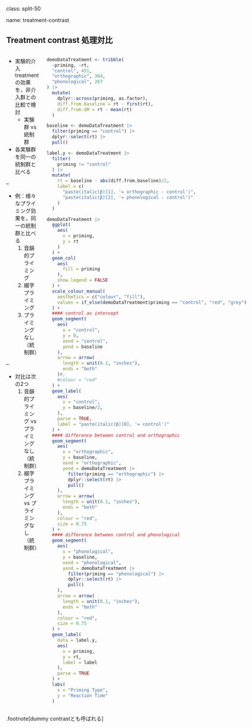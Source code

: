 class: split-50

name: treatment-contrast

## Treatment contrast 処理対比

::: columns

:::: pull-left

- 実験的介入treatmentの効果を，非介入群との比較で検討
  - 実験群 vs 統制群
- 各実験群を同一の統制群と比べる

--

- 例：様々なプライミング効果を，同一の統制群と比べる
    1. 音韻的プライミング
    2. 綴字プライミング
    3. プライミングなし（統制群）

--

  - 対比は次の2つ
      1. 音韻的プライミング vs プライミングなし（統制群）
      2. 綴字プライミング vs プライミングなし（統制群）

::::

:::: pull-right

```r
demoDataTreatment <- tribble(
  ~priming, ~rt,
  "control", 451,
  "orthographic", 304,
  "phonological", 267
) |>
  mutate(
    dplyr::across(priming, as.factor),
    diff.from.baseline = rt - first(rt),
    diff.from.GM = rt - mean(rt)
  )

baseline <- demoDataTreatment |>
  filter(priming == "control") |>
  dplyr::select(rt) |>
  pull()

label.y <- demoDataTreatment |>
  filter(
    priming != "control"
  ) |>
  mutate(
    rt = baseline - abs(diff.from.baseline)/2,
    label = c(
      "paste(italic(β)[1], '= orthographic - control')",
      "paste(italic(β)[2], '= phonological - control')"
    )
  )

demoDataTreatment |>
  ggplot(
    aes(
      x = priming,
      y = rt
    )
  ) +
  geom_col(
    aes(
      fill = priming
    ),
    show.legend = FALSE
  ) +
  scale_colour_manual(
    aesthetics = c("colour", "fill"),
    values = if_else(demoDataTreatment$priming == "control", "red", "grey")
  ) +
  #### control as intercept
  geom_segment(
    aes(
      x = "control",
      y = 0,
      xend = "control",
      yend = baseline
    ),
    arrow = arrow(
      length = unit(0.1, "inches"),
      ends = "both"
    )#,
    #colour = "red"
  ) +
  geom_label(
    aes(
      x = "control",
      y = baseline/2,
    ),
    parse = TRUE,
    label = "paste(italic(β)[0], '= control')"
  ) +
  #### difference between control and orthographic
  geom_segment(
    aes(
      x = "orthographic",
      y = baseline,
      xend = "orthographic",
      yend = demoDataTreatment |>
        filter(priming == "orthographic") |>
        dplyr::select(rt) |>
        pull()
    ),
    arrow = arrow(
      length = unit(0.1, "inches"),
      ends = "both"
    ),
    colour = "red",
    size = 0.75
  ) +
  #### difference between control and phonological
  geom_segment(
    aes(
      x = "phonological",
      y = baseline,
      xend = "phonological",
      yend = demoDataTreatment |>
        filter(priming == "phonological") |>
        dplyr::select(rt) |>
        pull()
    ),
    arrow = arrow(
      length = unit(0.1, "inches"),
      ends = "both"
    ),
    colour = "red",
    size = 0.75
  ) +
  geom_label(
    data = label.y,
    aes(
      x = priming,
      y = rt,
      label = label
    ),
    parse = TRUE
  ) +
  labs(
    x = "Priming Type",
    y = "Reaction Time"
  )
```

::::

:::

.footnote[dummy contrastとも呼ばれる]
